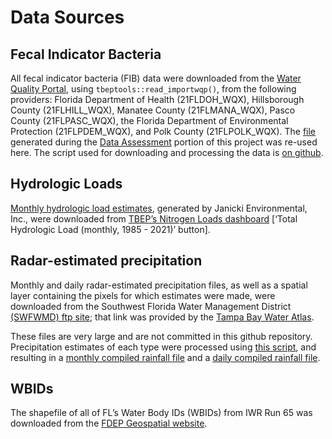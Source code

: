# Data Sources

## Fecal Indicator Bacteria

All fecal indicator bacteria (FIB) data were downloaded from the [Water Quality Portal](https://www.waterqualitydata.us/), using `tbeptools::read_importwqp()`, from the following providers: Florida Department of Health (21FLDOH_WQX), Hillsborough County (21FLHILL_WQX), Manatee County (21FLMANA_WQX), Pasco County (21FLPASC_WQX), the Florida Department of Environmental Protection (21FLPDEM_WQX), and Polk County (21FLPOLK_WQX). The [file](https://github.com/tbep-tech/fibs-and-hydrology/blob/main/fib-data/tbeptools_importwqp.rds "link to tbeptools_importwqp.rds file") generated during the [Data Assessment](https://tbep-tech.github.io/fib-data-assessment/) portion of this project was re-used here. The script used for downloading and processing the data is [on github](https://github.com/tbep-tech/fib-data-assessment/blob/main/R/tbeptools_preprocessing.R "Script to import FIB data via tbeptools").

## Hydrologic Loads

[Monthly hydrologic load estimates](https://github.com/tbep-tech/fibs-and-hydrology/blob/main/hydro-load-data/monthly-hydrology.xlsx "link to monthly-hydrology.xlsx"), generated by Janicki Environmental, Inc., were downloaded from [TBEP's Nitrogen Loads dashboard](https://tbep.org/tampa-bay-nitrogen-loads/) \['Total Hydrologic Load (monthly, 1985 - 2021)' button\].

## Radar-estimated precipitation

Monthly and daily radar-estimated precipitation files, as well as a spatial layer containing the pixels for which estimates were made, were downloaded from the Southwest Florida Water Management District [(SWFWMD) ftp site](ftp://ftp.swfwmd.state.fl.us/pub/radar_rainfall/Monthly_Data/); that link was provided by the [Tampa Bay Water Atlas](https://tampabay.wateratlas.usf.edu/rainfall/estimates/).

These files are very large and are not committed in this github repository. Precipitation estimates of each type were processed using [this script](https://github.com/tbep-tech/fibs-and-hydrology/blob/main/R/rainfall_preprocessing.R "rainfall_preprocessing.R"), and resulting in a [monthly compiled rainfall file](https://github.com/tbep-tech/fibs-and-hydrology/blob/main/SWFWMD-rainfall-data/compiledRainfall.rds "link to compiledRainfall.rds") and a [daily compiled rainfall file](https://github.com/tbep-tech/fibs-and-hydrology/blob/main/SWFWMD-rainfall-data/Daily_Data/compiledDailyRainfall.rds "compiledDailyRainfall.rds").

## WBIDs

The shapefile of all of FL's Water Body IDs (WBIDs) from IWR Run 65 was downloaded from the [FDEP Geospatial website](https://geodata.dep.state.fl.us/datasets/FDEP::waterbody-ids-wbids/about "DEP WBID page").
